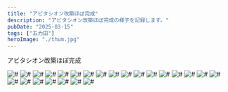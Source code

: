 ```yaml
---
title: "アビタシオン改築ほぼ完成"
description: "アビタシオン改築ほぼ完成の様子を記録します。"
pubDate: "2025-03-15"
tags: ["五力田"]
heroImage: "./thum.jpg" 
---
```


アビタシオン改築ほぼ完成


![#](https://res.cloudinary.com/doillqjai/image/upload/kiroku/250315/001.webp)
![#](https://res.cloudinary.com/doillqjai/image/upload/kiroku/250315/002.webp)
![#](https://res.cloudinary.com/doillqjai/image/upload/kiroku/250315/003.webp)
![#](https://res.cloudinary.com/doillqjai/image/upload/kiroku/250315/004.webp)
![#](https://res.cloudinary.com/doillqjai/image/upload/kiroku/250315/005.webp)
![#](https://res.cloudinary.com/doillqjai/image/upload/kiroku/250315/006.webp)
![#](https://res.cloudinary.com/doillqjai/image/upload/kiroku/250315/007.webp)
![#](https://res.cloudinary.com/doillqjai/image/upload/kiroku/250315/008.webp)
![#](https://res.cloudinary.com/doillqjai/image/upload/kiroku/250315/009.webp)
![#](https://res.cloudinary.com/doillqjai/image/upload/kiroku/250315/010.webp)
![#](https://res.cloudinary.com/doillqjai/image/upload/kiroku/250315/011.webp)
![#](https://res.cloudinary.com/doillqjai/image/upload/kiroku/250315/012.webp)
![#](https://res.cloudinary.com/doillqjai/image/upload/kiroku/250315/013.webp)
![#](https://res.cloudinary.com/doillqjai/image/upload/kiroku/250315/014.webp)
![#](https://res.cloudinary.com/doillqjai/image/upload/kiroku/250315/015.webp)
![#](https://res.cloudinary.com/doillqjai/image/upload/kiroku/250315/016.webp)
![#](https://res.cloudinary.com/doillqjai/image/upload/kiroku/250315/017.webp)
![#](https://res.cloudinary.com/doillqjai/image/upload/kiroku/250315/018.webp)
![#](https://res.cloudinary.com/doillqjai/image/upload/kiroku/250315/019.webp)
![#](https://res.cloudinary.com/doillqjai/image/upload/kiroku/250315/020.webp)
![#](https://res.cloudinary.com/doillqjai/image/upload/kiroku/250315/021.webp)
![#](https://res.cloudinary.com/doillqjai/image/upload/kiroku/250315/022.webp)
![#](https://res.cloudinary.com/doillqjai/image/upload/kiroku/250315/023.webp)
![#](https://res.cloudinary.com/doillqjai/image/upload/kiroku/250315/024.webp)

